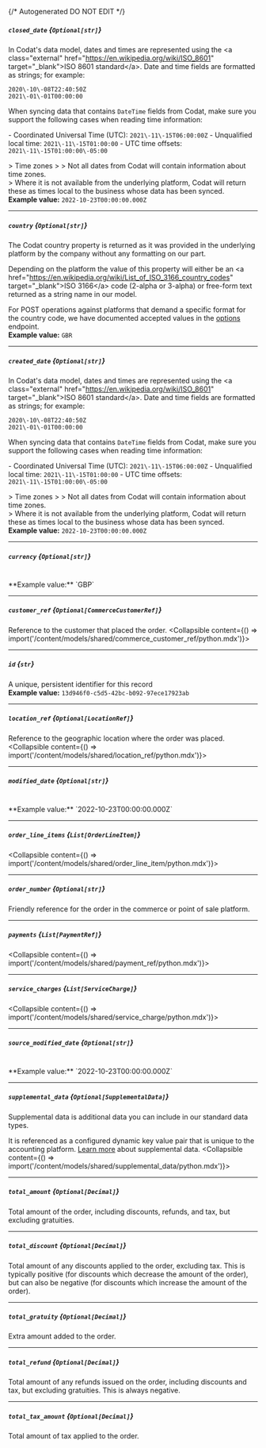 {/* Autogenerated DO NOT EDIT  */}

##### `closed_date` *{`Optional[str]`}*
In Codat's data model, dates and times are represented using the \<a class\="external" href\="https://en.wikipedia.org/wiki/ISO_8601" target\="_blank"\>ISO 8601 standard\</a\>. Date and time fields are formatted as strings; for example:

```
2020\-10\-08T22:40:50Z
2021\-01\-01T00:00:00
```



When syncing data that contains `DateTime` fields from Codat, make sure you support the following cases when reading time information:

\- Coordinated Universal Time (UTC): `2021\-11\-15T06:00:00Z`
\- Unqualified local time: `2021\-11\-15T01:00:00`
\- UTC time offsets: `2021\-11\-15T01:00:00\-05:00`

\> Time zones
\> 
\> Not all dates from Codat will contain information about time zones.  
\> Where it is not available from the underlying platform, Codat will return these as times local to the business whose data has been synced.
<br/>
**Example value:** `2022-10-23T00:00:00.000Z`

---
##### `country` *{`Optional[str]`}*
The Codat country property is returned as it was provided in the underlying platform by the company without any formatting on our part.

Depending on the platform the value of this property will either be an \<a href\="https://en.wikipedia.org/wiki/List_of_ISO_3166_country_codes" target\="_blank"\>ISO 3166\</a\> code (2\-alpha or 3\-alpha) or free\-form text returned as a string name in our model. 

For POST operations against platforms that demand a specific format for the country code, we have documented accepted values in the [options](https://docs.codat.io/codat\-api\#/operations/get\-companies\-companyId\-connections\-connectionId\-push) endpoint.
<br/>
**Example value:** `GBR`

---
##### `created_date` *{`Optional[str]`}*
In Codat's data model, dates and times are represented using the \<a class\="external" href\="https://en.wikipedia.org/wiki/ISO_8601" target\="_blank"\>ISO 8601 standard\</a\>. Date and time fields are formatted as strings; for example:

```
2020\-10\-08T22:40:50Z
2021\-01\-01T00:00:00
```



When syncing data that contains `DateTime` fields from Codat, make sure you support the following cases when reading time information:

\- Coordinated Universal Time (UTC): `2021\-11\-15T06:00:00Z`
\- Unqualified local time: `2021\-11\-15T01:00:00`
\- UTC time offsets: `2021\-11\-15T01:00:00\-05:00`

\> Time zones
\> 
\> Not all dates from Codat will contain information about time zones.  
\> Where it is not available from the underlying platform, Codat will return these as times local to the business whose data has been synced.
<br/>
**Example value:** `2022-10-23T00:00:00.000Z`

---
##### `currency` *{`Optional[str]`}*
<br/>
**Example value:** `GBP`

---
##### `customer_ref` *{`Optional[CommerceCustomerRef]`}*
Reference to the customer that placed the order.
<Collapsible content={() => import('/content/models/shared/commerce_customer_ref/python.mdx')}>
</Collapsible>

---
##### `id` *{`str`}*
A unique, persistent identifier for this record
<br/>
**Example value:** `13d946f0-c5d5-42bc-b092-97ece17923ab`

---
##### `location_ref` *{`Optional[LocationRef]`}*
Reference to the geographic location where the order was placed.
<Collapsible content={() => import('/content/models/shared/location_ref/python.mdx')}>
</Collapsible>

---
##### `modified_date` *{`Optional[str]`}*
<br/>
**Example value:** `2022-10-23T00:00:00.000Z`

---
##### `order_line_items` *{`List[OrderLineItem]`}*
<Collapsible content={() => import('/content/models/shared/order_line_item/python.mdx')}>
</Collapsible>

---
##### `order_number` *{`Optional[str]`}*
Friendly reference for the order in the commerce or point of sale platform.

---
##### `payments` *{`List[PaymentRef]`}*
<Collapsible content={() => import('/content/models/shared/payment_ref/python.mdx')}>
</Collapsible>

---
##### `service_charges` *{`List[ServiceCharge]`}*
<Collapsible content={() => import('/content/models/shared/service_charge/python.mdx')}>
</Collapsible>

---
##### `source_modified_date` *{`Optional[str]`}*
<br/>
**Example value:** `2022-10-23T00:00:00.000Z`

---
##### `supplemental_data` *{`Optional[SupplementalData]`}*
Supplemental data is additional data you can include in our standard data types. 

It is referenced as a configured dynamic key value pair that is unique to the accounting platform. [Learn more](https://docs.codat.io/using\-the\-api/supplemental\-data/overview) about supplemental data.
<Collapsible content={() => import('/content/models/shared/supplemental_data/python.mdx')}>
</Collapsible>

---
##### `total_amount` *{`Optional[Decimal]`}*
Total amount of the order, including discounts, refunds, and tax, but excluding gratuities.

---
##### `total_discount` *{`Optional[Decimal]`}*
Total amount of any discounts applied to the order, excluding tax. This is typically positive (for discounts which decrease the amount of the order), but can also be negative (for discounts which increase the amount of the order).

---
##### `total_gratuity` *{`Optional[Decimal]`}*
Extra amount added to the order.

---
##### `total_refund` *{`Optional[Decimal]`}*
Total amount of any refunds issued on the order, including discounts and tax, but excluding gratuities. This is always negative.

---
##### `total_tax_amount` *{`Optional[Decimal]`}*
Total amount of tax applied to the order.

